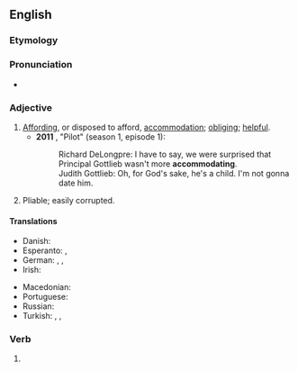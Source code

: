 ==English==

===Etymology===
{{suffix|en|accommodate|ing}}

===Pronunciation===
* {{IPA|/ə.ˈkɒm.ə.ˌdeɪ.tɪŋ/|lang=en}}

===Adjective===
{{en-adj}}

# [[affording|Affording]], or disposed to afford, [[accommodation]]; [[obliging]]; [[helpful]].
#* '''2011''' ''{{w|Allen Gregory}}'', "Pilot" (season 1, episode 1):
#*: Richard DeLongpre: I have to say, we were surprised that Principal Gottlieb wasn't more '''accommodating'''.
#*: Judith Gottlieb: Oh, for God's sake, he's a child. I'm not gonna date him.
# Pliable; easily corrupted. <!--Chambers 1908-->

====Translations====
{{trans-top|affording accommodation}}
* Danish: {{t|da|hjælpsom}}
* Esperanto: {{t|eo|cedema}}, {{t|eo|akomodiĝema}}
* German: {{t+|de|entgegenkommend}}, {{t+|de|gefällig}}, {{t+|de|zuvorkommend}}
* Irish: {{t|ga|áiseach}} {{qualifier|of person}}
{{trans-mid}}
* Macedonian: {{t|mk|пресретлив|m|tr=présretliv|sc=Cyrl}}
* Portuguese: {{t|pt|acomodante}}
* Russian: {{t+|ru|приветливый|m}}
* Turkish: {{t+|tr|uysal}}, {{t+|tr|uyumlu}}, {{t+|tr|yardımsever}}
{{trans-bottom}}

===Verb===
{{head|en|verb form}}

# {{present participle of|accommodate|lang=en|nocat=1}}